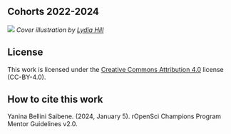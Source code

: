 ## Cohorts 2022-2024 {.unnumbered}

![](images/media/image2.png)
_Cover illustration by [Lydia Hill](https://www.lydiakahill.com/)_

## License
This work is licensed under the [Creative Commons Attribution 4.0](https://creativecommons.org/licenses/by/4.0/) license (CC-BY-4.0).

## How to cite this work

Yanina Bellini Saibene. (2024, January 5). rOpenSci Champions Program Mentor Guidelines v2.0. 
